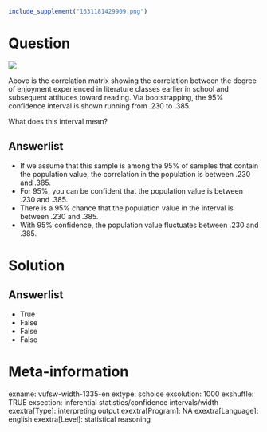 ```r
include_supplement("1631181429909.png")
```

Question
========
![](1631181429909.png)
  
Above is the correlation matrix showing the correlation between the
degree of enjoyment experienced in literature classes earlier in school
and subsequent attitudes toward reading. Via bootstrapping, the 95%
confidence interval is shown running from .230 to .385.  
  
What does this interval mean?

Answerlist
----------
* If we assume that this sample is among the 95% of samples that contain
  the population value, the correlation in the population is between .230
  and .385.
* For 95%, you can be confident that the population value is between .230
  and .385.
* There is a 95% chance that the population value in the interval is
  between .230 and .385.
* With 95% confidence, the population value fluctuates between .230 and
  .385.

Solution
========










Answerlist
----------
* True
* False
* False
* False

Meta-information
================
exname: vufsw-width-1335-en
extype: schoice
exsolution: 1000
exshuffle: TRUE
exsection: inferential statistics/confidence intervals/width
exextra[Type]: interpreting output
exextra[Program]: NA
exextra[Language]: english
exextra[Level]: statistical reasoning

